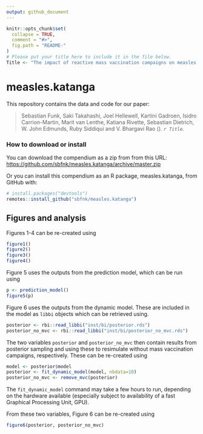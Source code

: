 ```yaml
---
output: github_document
---
```


<!-- README.md is generated from README.Rmd. Please edit that file -->

```r
knitr::opts_chunk$set(
  collapse = TRUE,
  comment = "#>",
  fig.path = "README-"
)
# Please put your title here to include it in the file below.
Title <- "The impact of reactive mass vaccination campaigns on measles outbreaks in the Katanga region, Democratic Republic of Congo"
```

# measles.katanga

This repository contains the data and code for our paper:

> Sebastian Funk, Saki Takahashi, Joel Hellewell, Kartini Gadroen, Isidro Carrion-Martin, Marit van Lenthe, Katiana Rivette, Sebastian Dietrich, W. John Edmunds, Ruby Siddiqui and V. Bhargavi Rao (). _`r Title`_.

### How to download or install

You can download the compendium as a zip from from this URL: <https://github.com/sbfnk/measles.katanga/archive/master.zip>

Or you can install this compendium as an R package, measles.katanga, from GitHub with:


```r
# install.packages("devtools")
remotes::install_github("sbfnk/measles.katanga")
```

## Figures and analysis

Figures 1-4 can be re-created using

```r
figure1()
figure2()
figure3()
figure4()
```

Figure 5 uses the outputs from the prediction model, which can be run using

```r
p <- prediction_model()
figure5(p)
```

Figure 6 uses the outputs from the dynamic model. These are included in the model as `libbi` objects which can be retrieved using.

```r
posterior <- rbi::read_libbi("inst/bi/posterior.rds")
posterior_no_mvc <- rbi::read_libbi("inst/bi/posterior_no_mvc.rds")
```

The two variables `posterior` and `posterior_no_mvc` then contain results from posterior sampling and using these to resimulate without mass vaccination campaigns, respectively. These can be re-created using

```r
model <- posterior$model
posterior <- fit_dynamic_model(model, nbdata=10)
posterior_no_mvc <- remove_mvc(posterior)
```

The `fit_dynamic_model` command may take a few hours to run, depending on the hardware available (especially subject to availability of a fast Graphical Processing Unit, GPU).

From these two variables, Figure 6 can be re-created using

```r
figure6(posterior, posterior_no_mvc)
``` 